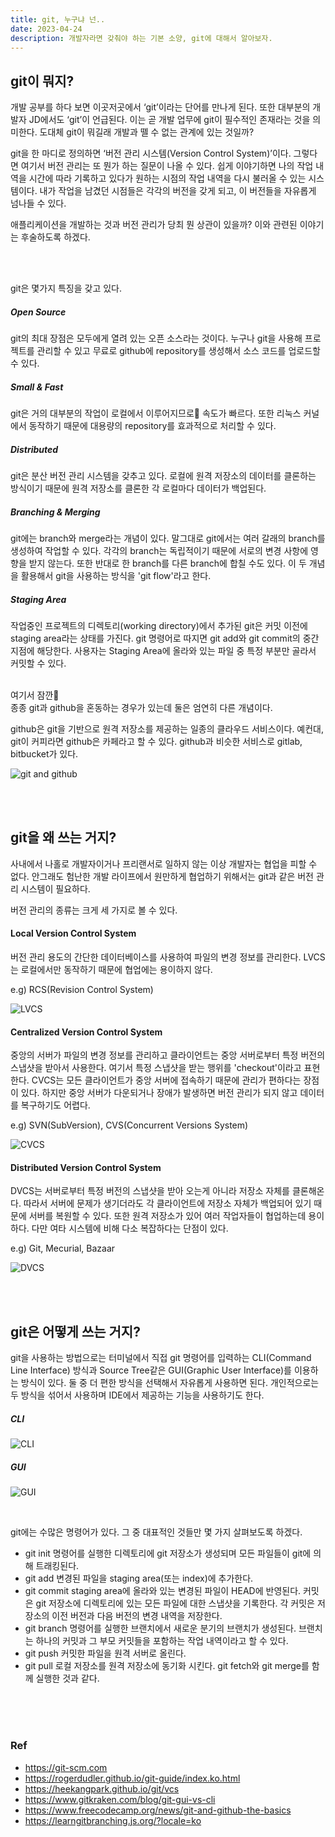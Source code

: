 ```yaml
---
title: git, 누구냐 넌..
date: 2023-04-24
description: 개발자라면 갖춰야 하는 기본 소양, git에 대해서 알아보자.
---
```


## git이 뭐지?

개발 공부를 하다 보면 이곳저곳에서 ‘git’이라는 단어를 만나게 된다. 또한 대부분의 개발자 JD에서도 ‘git’이 언급된다. 이는 곧 개발 업무에 git이 필수적인 존재라는 것을 의미한다. 도대체 git이 뭐길래 개발과 뗄 수 없는 관계에 있는 것일까?

git을 한 마디로 정의하면 ‘버전 관리 시스템(Version Control System)’이다. 그렇다면 여기서 버전 관리는 또 뭔가 하는 질문이 나올 수 있다. 쉽게 이야기하면 나의 작업 내역을 시간에 따라 기록하고 있다가 원하는 시점의 작업 내역을 다시 불러올 수 있는 시스템이다. 내가 작업을 남겼던 시점들은 각각의 버전을 갖게 되고, 이 버전들을 자유롭게 넘나들 수 있다.

애플리케이션을 개발하는 것과 버전 관리가 당최 뭔 상관이 있을까? 이와 관련된 이야기는 후술하도록 하겠다.

<br />
<br />

git은 몇가지 특징을 갖고 있다.

##### Open Source

git의 최대 장점은 모두에게 열려 있는 오픈 소스라는 것이다. 누구나 git을 사용해 프로젝트를 관리할 수 있고 무료로 github에 repository를 생성해서 소스 코드를 업로드할 수 있다.

##### Small & Fast

git은 거의 대부분의 작업이 로컬에서 이루어지므로 속도가 빠르다. 또한 리눅스 커널에서 동작하기 때문에 대용량의 repository를 효과적으로 처리할 수 있다.

##### Distributed

git은 분산 버전 관리 시스템을 갖추고 있다. 로컬에 원격 저장소의 데이터를 클론하는 방식이기 때문에 원격 저장소를 클론한 각 로컬마다 데이터가 백업된다.

##### Branching & Merging

git에는 branch와 merge라는 개념이 있다. 말그대로 git에서는 여러 갈래의 branch를 생성하여 작업할 수 있다. 각각의 branch는 독립적이기 때문에 서로의 변경 사항에 영향을 받지 않는다. 또한 반대로 한 branch를 다른 branch에 합칠 수도 있다. 이 두 개념을 활용해서 git을 사용하는 방식을 'git flow'라고 한다.

##### Staging Area

작업중인 프로젝트의 디렉토리(working directory)에서 추가된 git은 커밋 이전에 staging area라는 상태를 가진다. git 명령어로 따지면 git add와 git commit의 중간 지점에 해당한다. 사용자는 Staging Area에 올라와 있는 파일 중 특정 부분만 골라서 커밋할 수 있다.

<br />
여기서 잠깐🤚
<br />
종종 git과 github을 혼동하는 경우가 있는데 둘은 엄연히 다른 개념이다.

github은 git을 기반으로 원격 저장소를 제공하는 일종의 클라우드 서비스이다. 예컨대, git이 커피라면 github은 카페라고 할 수 있다. github과 비슷한 서비스로 gitlab, bitbucket가 있다.

![git and github](../public/20230424/git.jpg)

<br />
<br />

## git을 왜 쓰는 거지?

사내에서 나홀로 개발자이거나 프리랜서로 일하지 않는 이상 개발자는 협업을 피할 수 없다. 안그래도 험난한 개발 라이프에서 원만하게 협업하기 위해서는 git과 같은 버전 관리 시스템이 필요하다.

버전 관리의 종류는 크게 세 가지로 볼 수 있다.

#### Local Version Control System

버전 관리 용도의 간단한 데이터베이스를 사용하여 파일의 변경 정보를 관리한다. LVCS는 로컬에서만 동작하기 때문에 협업에는 용이하지 않다.

e.g) RCS(Revision Control System)

![LVCS](../public/20230424/LVCS.jpg)

#### Centralized Version Control System

중앙의 서버가 파일의 변경 정보를 관리하고 클라이언트는 중앙 서버로부터 특정 버전의 스냅샷을 받아서 사용한다. 여기서 특정 스냅샷을 받는 행위를 'checkout'이라고 표현한다. CVCS는 모든 클라이언트가 중앙 서버에 접속하기 때문에 관리가 편하다는 장점이 있다. 하지만 중앙 서버가 다운되거나 장애가 발생하면 버전 관리가 되지 않고 데이터를 복구하기도 어렵다.

e.g) SVN(SubVersion), CVS(Concurrent Versions System)

![CVCS](../public/20230424/CVCS.jpg)

#### Distributed Version Control System

DVCS는 서버로부터 특정 버전의 스냅샷을 받아 오는게 아니라 저장소 자체를 클론해온다. 따라서 서버에 문제가 생기더라도 각 클라이언트에 저장소 자체가 백업되어 있기 때문에 서버를 복원할 수 있다. 또한 원격 저장소가 있어 여러 작업자들이 협업하는데 용이하다. 다만 여타 시스템에 비해 다소 복잡하다는 단점이 있다.

e.g) Git, Mecurial, Bazaar

![DVCS](../public/20230424/DVCS.jpg)

<br />
<br />

## git은 어떻게 쓰는 거지?

git을 사용하는 방법으로는 터미널에서 직접 git 명령어를 입력하는 CLI(Command Line Interface) 방식과 Source Tree같은 GUI(Graphic User Interface)를 이용하는 방식이 있다. 둘 중 더 편한 방식을 선택해서 자유롭게 사용하면 된다. 개인적으로는 두 방식을 섞어서 사용하며 IDE에서 제공하는 기능을 사용하기도 한다.

##### CLI

![CLI](../public/20230424/git_CLI.jpg)

##### GUI

![GUI](../public/20230424/git_GUI.jpg)

<br />

git에는 수많은 명령어가 있다. 그 중 대표적인 것들만 몇 가지 살펴보도록 하겠다.

- git init
  명령어를 실행한 디렉토리에 git 저장소가 생성되며 모든 파일들이 git에 의해 트래킹된다.
- git add
  변경된 파일을 staging area(또는 index)에 추가한다.
- git commit
  staging area에 올라와 있는 변경된 파일이 HEAD에 반영된다. 커밋은 git 저장소에 디렉토리에 있는 모든 파일에 대한 스냅샷을 기록한다. 각 커밋은 저장소의 이전 버전과 다음 버전의 변경 내역을 저장한다.
- git branch
  명령어를 실행한 브랜치에서 새로운 분기의 브랜치가 생성된다. 브랜치는 하나의 커밋과 그 부모 커밋들을 포함하는 작업 내역이라고 할 수 있다.
- git push
  커밋한 파일을 원격 서버로 올린다.
- git pull
  로컬 저장소를 원격 저장소에 동기화 시킨다. git fetch와 git merge를 함께 실행한 것과 같다.

<br />
<br />
<br />

### Ref

- https://git-scm.com
- https://rogerdudler.github.io/git-guide/index.ko.html
- https://heekangpark.github.io/git/vcs
- https://www.gitkraken.com/blog/git-gui-vs-cli
- https://www.freecodecamp.org/news/git-and-github-the-basics
- https://learngitbranching.js.org/?locale=ko
